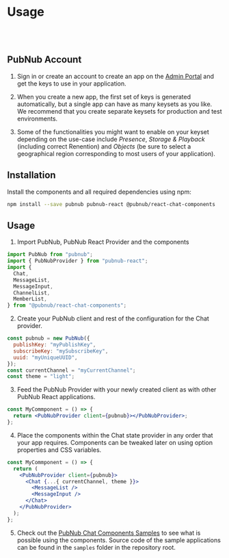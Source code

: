 
<Meta title="Introduction/Usage" />

# Usage

<br />
<br />

## PubNub Account

1. Sign in or create an account to create an app on the [Admin Portal](https://dashboard.pubnub.com/)
   and get the keys to use in your application.

2. When you create a new app, the first set of keys is generated automatically, but a single app can
   have as many keysets as you like. We recommend that you create separate keysets for production and
   test environments.

3. Some of the functionalities you might want to enable on your keyset depending on the use-case
   include _Presence_, _Storage & Playback_ (including correct Renention) and _Objects_ (be sure to
   select a geographical region corresponding to most users of your application).

## Installation

Install the components and all required dependencies using npm:

```bash
npm install --save pubnub pubnub-react @pubnub/react-chat-components
```

## Usage

1. Import PubNub, PubNub React Provider and the components

```js
import PubNub from "pubnub";
import { PubNubProvider } from "pubnub-react";
import {
  Chat,
  MessageList,
  MessageInput,
  ChannelList,
  MemberList,
} from "@pubnub/react-chat-components";
```

2. Create your PubNub client and rest of the configuration for the Chat provider.

```jsx
const pubnub = new PubNub({
  publishKey: "myPublishKey",
  subscribeKey: "mySubscribeKey",
  uuid: "myUniqueUUID",
});
const currentChannel = "myCurrentChannel";
const theme = "light";
```

3. Feed the PubNub Provider with your newly created client as with other PubNub React applications.

```jsx
const MyCommponent = () => {
  return <PubNubProvider client={pubnub}></PubNubProvider>;
};
```

4. Place the components within the Chat state provider in any order that your app requires. Components
   can be tweaked later on using option properties and CSS variables.

```jsx
const MyCommponent = () => {
  return (
    <PubNubProvider client={pubnub}>
      <Chat {...{ currentChannel, theme }}>
        <MessageList />
        <MessageInput />
      </Chat>
    </PubNubProvider>
  );
};
```

5. Check out the [PubNub Chat Components Samples](https://pubnub.github.io/react-chat-components/samples)
   to see what is possible using the components. Source code of the sample applications can be found in
   the `samples` folder in the repository root.
